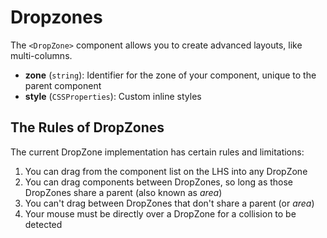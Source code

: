 # Dropzones

The `<DropZone>` component allows you to create advanced layouts, like multi-columns.

- **zone** (`string`): Identifier for the zone of your component, unique to the parent component
- **style** (`CSSProperties`): Custom inline styles

## The Rules of DropZones

The current DropZone implementation has certain rules and limitations:

1. You can drag from the component list on the LHS into any DropZone
2. You can drag components between DropZones, so long as those DropZones share a parent (also known as _area_)
3. You can't drag between DropZones that don't share a parent (or _area_)
4. Your mouse must be directly over a DropZone for a collision to be detected